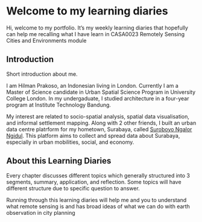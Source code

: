 # Welcome to my learning diaries {.unnumbered}

Hi, welcome to my portfolio. It's my weekly learning diaries that hopefully can help me recalling what I have learn in CASA0023 Remotely Sensing Cities and Environments module

## Introduction

Short introduction about me.

I am Hilman Prakoso, an Indonesian living in London. Currently I am a Master of Science candidate in Urban Spatial Science Program in University College London. In my undergaduate, I studied architecture in a four-year program at Institute Technology Bandung.

My interest are related to socio-spatial analysis, spatial data visualisation, and informal settlement mapping. Along with 2 other friends, I built an urban data centre platrform for my hometown, Surabaya, called [Suroboyo Ngalor Ngidul](https://suroboyongalorngidul.net/). This platform aims to collect and spread data about Surabaya, especially in urban mobilities, social, and economy.

## About this Learning Diaries

Every chapter discusses different topics which generally structured into 3 segments, summary, application, and reflection. Some topics will have different structure due to specific question to answer.

Running through this learning diaries will help me and you to understand what remote sensing is and has broad ideas of what we can do with earth observation in city planning

